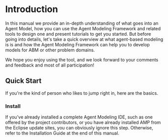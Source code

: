 =Introduction=

In this manual we provide an in-depth understanding of what goes into an Agent Model, how you can use the Agent Modeling Framework and related tools to design one and present tutorials to get you started. But before going into details, let's take a quick overview at what agent-based modeling is is and how the Agent Modeling Framework can help you to develop models for ABM or other problem domains.

We hope you enjoy using the tool, and we look forward to your comments and feedback and most of all participation!

==Quick Start==

If you're the kind of person who likes to jump right in, here are the basics.

===Install===

If you've already installed a complete Agent Modeling IDE, such as one offered by the project contributors, or you have already installed AMP from the Eclipse update sites, you can obviously ignore this step. Otherwise, refer to the Installation Guide at the end of this manual.